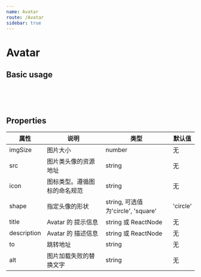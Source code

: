 ```yaml
---
name: Avatar
route: /Avatar
sidebar: true
---
```



# Avatar

## Basic usage

<Playground>
  <Avatar
    title="title"
    description="description"
  />
  <br />
  <Avatar
    src={img}
    imgSize={40}
    title="title"
    description="description"
  />
  <br />
  <Avatar
    icon="user"
    title="title"
    description="description"
  />
  <br />
  <Avatar
    icon="user"
    shape="square"
    title="title"
    description="description"
  />
</Playground>

## Properties

| 属性 | 说明 | 类型 | 默认值 |
| ---- | ---- | ---- | ---- |
| imgSize | 图片大小 | number | 无 |
| src | 图片类头像的资源地址 | string | 无 |
| icon | 图标类型。遵循图标的命名规范 | string | 无 |
| shape | 指定头像的形状 | string, 可选值为'circle', 'square' | 'circle' |
| title | Avatar 的 提示信息 | string 或 ReactNode | 无 |
| description | Avatar 的 描述信息 | string 或 ReactNode | 无 |
| to | 跳转地址 | string | 无 |
| alt | 图片加载失败的替换文字 | string | 无 |